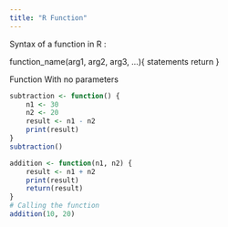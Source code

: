```yaml
---
title: "R Function"
---
```

Syntax of a function in R :

function_name(arg1, arg2, arg3, ...){
    statements
    return
}

Function With no parameters
```r
subtraction <- function() {
    n1 <- 30
    n2 <- 20
    result <- n1 - n2
    print(result)
}
subtraction()
```


```r
addition <- function(n1, n2) {
    result <- n1 + n2
    print(result)
    return(result)
}
# Calling the function
addition(10, 20)
```

